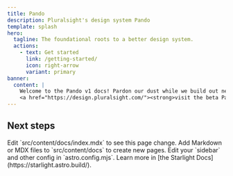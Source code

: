 ```yaml
---
title: Pando
description: Pluralsight's design system Pando
template: splash
hero:
  tagline: The foundational roots to a better design system.
  actions:
    - text: Get started
      link: /getting-started/
      icon: right-arrow
      variant: primary
banner:
  content: |
    Welcome to the Pando v1 docs! Pardon our dust while we build out new content. If you are still working with the beta version, 
    <a href="https://design.pluralsight.com/"><strong>visit the beta Pando docs</strong></a>
---
```



## Next steps

<CardGrid stagger>
  <Card title="Update content" icon="pencil">
    Edit `src/content/docs/index.mdx` to see this page change.
  </Card>
  <Card title="Add new content" icon="add-document">
    Add Markdown or MDX files to `src/content/docs` to create new pages.
  </Card>
  <Card title="Configure your site" icon="setting">
    Edit your `sidebar` and other config in `astro.config.mjs`.
  </Card>
  <Card title="Read the docs" icon="open-book">
    Learn more in [the Starlight Docs](https://starlight.astro.build/).
  </Card>
</CardGrid>
